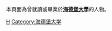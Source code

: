 本頁面為曾就讀或畢業於'''[[海德堡大學|海德堡大學]]'''的人物。
{{Commonscat|Alumni of the University of Heidelberg}}

[[Category:德國大學校友|H]]
[[Category:海德堡大学|Category:海德堡大学]]